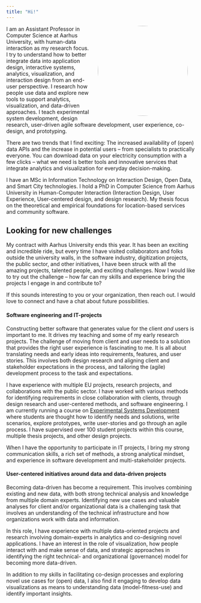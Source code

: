 ```yaml
---
title: "Hi!"
---
```


<img style="width:240px;border-radius:120px;float:right;margin:0px 20px 0px 20px;" src="./public/images/henrik-portrait.jpg">

I am an Assistant Professor in Computer Science at Aarhus University, with human-data interaction as my research focus. I try to understand how to better integrate data into application design, interactive systems, analytics, visualization, and interaction design from an end-user perspective. I research how people use data and explore new tools to support analytics, visualization, and data-driven approaches. I teach experimental system development, design research, user-driven agile software development, user experience, co-design, and prototyping. 

There are two trends that I find exciting: The increased availability of (open) data APIs and the increase in potential users -- from specialists to practically everyone. You can download data on your electricity consumption with a few clicks -- what we need is better tools and innovative services that integrate analytics and visualization for everyday decision-making.

I have an MSc in Information Technology on Interaction Design, Open Data, and Smart City technologies. I hold a PhD in Computer Science from Aarhus University in Human-Computer Interaction (Interaction Design, User Experience, User-centered design, and design research). My thesis focus on the theoretical and empirical foundations for location-based services and community software.

## Looking for new challenges
My contract with Aarhus University ends this year. It has been an exciting and incredible ride, but every time I have visited collaborators and folks outside the university walls, in the software industry, digitization projects, the public sector, and other initiatives, I have been struck with all the amazing projects, talented people, and exciting challenges. Now I would like to try out the challenge -- how far can my skills and experience bring the projects I engage in and contribute to?

If this sounds interesting to you or your organization, then reach out. I would love to connect and have a chat about future possibilities. 

#### **Software engineering and IT-projects** 
Constructing better software that generates value for the client *and* users is important to me. It drives my teaching and some of my early research projects. The challenge of moving from client and user needs to a solution that provides the right user experience is fascinating to me. It is all about translating needs and early ideas into requirements, features, and user stories. This involves both design research and aligning client and stakeholder expectations in the process, and tailoring the (agile) development process to the task and expectations. 

I have experience with multiple EU projects, research projects, and collaborations with the public sector. I have worked with various methods for identifying requirements in close collaboration with clients, through design research and user-centered methods, and software engineering. I am currently running a course on [Experimental Systems Development](https://kursuskatalog.au.dk/da/course/117940/Eksperimentel-systemudvikling) where students are thought how to identify needs and solutions, write scenarios, explore prototypes, write user-stories and go through an agile process. I have supervised over 100 student projects within this course, multiple thesis projects, and other design projects.

When I have the opportunity to participate in IT projects, I bring my strong communication skills, a rich set of methods, a strong analytical mindset, and experience in software development and multi-stakeholder projects.

#### **User-centered initiatives around data and data-driven projects**
Becoming data-driven has become a requirement. This involves combining existing and new data, with both strong technical analysis and knowledge from multiple domain experts. Identifying new use cases and valuable analyses for client and/or organizational data is a challenging task that involves an understanding of the technical infrastructure and how organizations work with data and information. 

In this role, I have experience with multiple data-oriented projects and research involving domain-experts in analytics and co-designing novel applications. I have an interest in the role of visualization, how people interact with and make sense of data, and strategic approaches in identifying the right technical- and organizational (governance) model for becoming more data-driven.

In addition to my skills in facilitating co-design processes and exploring novel use cases for (open) data, I also find it engaging to develop data visualizations as means to understanding data (model-fitness-use) and identify important insights.



